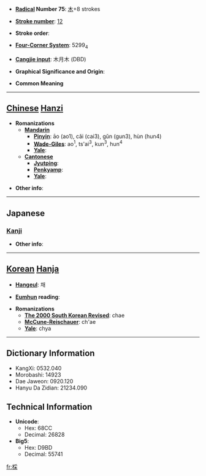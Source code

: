* '''[[Wiktionary:Chinese radical index| Radical]] Number 75''': [[Wiktionary:Chinese radical index 木|木]]+8 strokes

* '''[[Wiktionary:Chinese total strokes index|Stroke number]]''': [[Wiktionary:Chinese total strokes index 12|12]]

* '''Stroke order''': 

* '''[[Wiktionary:Chinese four corner index|Four-Corner System]]''': 5299<sub>4</sub>

* '''[[Wiktionary:Chinese Cangjie index|Cangjie input]]''': 木月木 (DBD)

* '''Graphical Significance and Origin''': 

* '''Common Meaning'''

----

== [[Chinese]] [[Hanzi]] ==

* '''Romanizations'''
** '''[[Mandarin]]'''
*** '''[[Pinyin]]''': āo (ao1), cǎi (cai3), gǔn (gun3), hùn (hun4)
*** '''[[Wade-Giles]]''': ao<sup>1</sup>, ts'ai<sup>3</sup>, kun<sup>3</sup>, hun<sup>4</sup>
*** '''[[Yale]]''': 
** '''[[Cantonese]]'''
*** '''[[Jyutping]]''':
*** '''[[Penkyamp]]''': 
*** '''[[Yale]]''': 

* '''Other info''': 

----

==Japanese==
===[[Kanji]]===
{{kanji|on readings=[[さい]] (sai)|kun readings=[[くぬぎ]] (kunugi), [[あらき]] (araki), [[まるき]] (maruki)}}

* '''Other info''':  

----

== [[Korean]] [[Hanja]] ==

* '''[[Hangeul]]''': 채

* '''[[Eumhun]] reading''': 

* '''Romanizations'''
** '''[[The 2000 South Korean Revised Romanization|The 2000 South Korean Revised]]''': chae
** '''[[McCune-Reischauer]]''': ch'ae
** '''[[Yale]]''': chya

----

== Dictionary Information ==

* KangXi: 0532.040
* Morobashi: 14923
* Dae Jaweon: 0920.120
* Hanyu Da Zidian: 21234.090

== Technical Information ==

* '''Unicode''':
** Hex: 68CC
** Decimal: 26828
* '''Big5''':
** Hex: D9BD
** Decimal: 55741

[[fr:棌]]